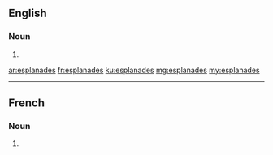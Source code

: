 ==English==

===Noun===
{{head|en|noun plural form}}

# {{plural of|esplanade|lang=en}}

[[ar:esplanades]]
[[fr:esplanades]]
[[ku:esplanades]]
[[mg:esplanades]]
[[my:esplanades]]

----
==French==

===Noun===
{{head|fr|noun plural form|g=f}}

# {{plural of|esplanade|lang=fr}}
{{rfc-auto}}